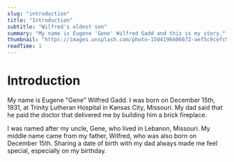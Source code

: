 ```yaml
---
slug: "introduction"
title: "Introduction"
subtitle: "Wilfred's oldest son"
summary: "My name is Eugene 'Gene' Wilfred Gadd and this is my story."
thumbnail: "https://images.unsplash.com/photo-1504196606672-aef5c9cefc92?auto=format&fit=crop&w=1200&h=675&q=80"
readTime: 1
---
```


# Introduction

My name is Eugene "Gene" Wilfred Gadd. I was born on December 15th, 1931, at
Trinity Lutheran Hospital in Kansas City, Missouri. My dad said that he paid the
doctor that delivered me by building him a brick fireplace.

I was named after my uncle, Gene, who lived in Lebanon, Missouri. My middle name
came from my father, Wilfred, who was also born on December 15th. Sharing a date
of birth with my dad always made me feel special, especially on my birthday.
